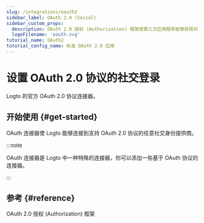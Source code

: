 ```yaml
---
slug: /integrations/oauth2
sidebar_label: OAuth 2.0 (Social)
sidebar_custom_props:
  description: OAuth 2.0 授权 (Authorization) 框架使第三方应用程序能够获得对 HTTP 服务的有限访问。
  logoFilename: 'oauth.svg'
tutorial_name: OAuth2
tutorial_config_name: 标准 OAuth 2.0 应用
---
```




# 设置 OAuth 2.0 协议的社交登录

Logto 的官方 OAuth 2.0 协议连接器。

<GuideTip />

## 开始使用 \{#get-started}

OAuth 连接器使 Logto 能够连接到支持 OAuth 2.0 协议的任意社交身份提供商。

:::note

OAuth 连接器是 Logto 中一种特殊的连接器，你可以添加一些基于 OAuth 协议的连接器。

:::

<Integration />

## 参考 \{#reference}

<Url href="https://www.rfc-editor.org/rfc/rfc6749">OAuth 2.0 授权 (Authorization) 框架</Url>
